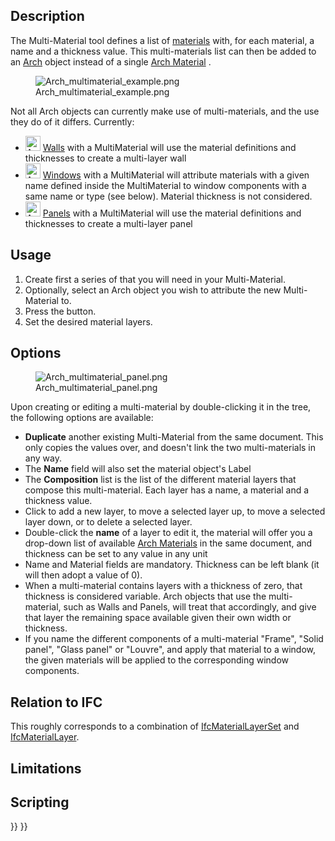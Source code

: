 <languages/>
<translate>

<!--T:14-->
{{Docnav
|
|
|[[Arch_Workbench|Arch]]
|IconL=
|IconR=
|IconC=Workbench_Arch.svg
}}

<!--T:22-->
{{VeryImportantMessage|THIS COMMAND IS OBSOLETE<br>
It is not available in {{VersionPlus|1.0}}. Use [[BIM_Material|BIM Material]] instead.}}

<!--T:1-->
{{GuiCommand
|Name=Arch MultiMaterial
|MenuLocation=Arch → Material tools → Multi-Material
|Workbenches=[[Arch_Workbench|Arch]], [[BIM_Workbench|BIM]]
|Version=0.17
|SeeAlso=[[Arch_SetMaterial|Arch SetMaterial]]
}}

== Description == <!--T:2-->

<!--T:3-->
The Multi-Material tool defines a list of [[Material|materials]] with, for each material, a name and a thickness value. This multi-materials list can then be added to an [[Arch_Workbench|Arch]] object instead of a single [[Arch SetMaterial|Arch Material]] .

<!--T:4-->
[[Image:Arch multimaterial example.png]]

<!--T:5-->
Not all Arch objects can currently make use of multi-materials, and the use they do of it differs. Currently:

<!--T:6-->
* [[Image:Arch_Wall.svg|24px]] [[Arch Wall|Walls]] with a MultiMaterial will use the material definitions and thicknesses to create a multi-layer wall
* [[Image:Arch_Window.svg|24px]] [[Arch Window|Windows]] with a MultiMaterial will attribute materials with a given name defined inside the MultiMaterial to window components with a same name or type (see below). Material thickness is not considered.
* [[Image:Arch_Panel.svg|24px]] [[Arch Panel|Panels]] with a MultiMaterial will use the material definitions and thicknesses to create a multi-layer panel

==Usage== <!--T:7-->

<!--T:8-->
# Create first a series of {{Button|[[Image:Arch SetMaterial.svg|16px]] [[Arch SetMaterial|Arch Materials]]}} that you will need in your Multi-Material.
# Optionally, select an Arch object you wish to attribute the new Multi-Material to.
# Press the {{Button|[[Image:Arch MultiMaterial.svg|16px]] [[Arch MultiMaterial|Multi-Material]]}} button.
# Set the desired material layers.

== Options == <!--T:9-->

<!--T:10-->
[[Image:Arch multimaterial panel.png]]

<!--T:11-->
Upon creating or editing a multi-material by double-clicking it in the tree, the following options are available:

<!--T:12-->
* '''Duplicate''' another existing Multi-Material from the same document. This only copies the values over, and doesn't link the two multi-materials in any way.
* The '''Name''' field will also set the material object's Label
* The '''Composition''' list is the list of the different material layers that compose this multi-material. Each layer has a name, a material and a thickness value.
* Click {{Button|Add}} to add a new layer, {{Button|Up}} to move a selected layer up, {{Button|Down}} to move a selected layer down, or {{Button|Del}} to delete a selected layer.
* Double-click the '''name''' of a layer to edit it, the material will offer you a drop-down list of available [[Arch SetMaterial|Arch Materials]] in the same document, and thickness can be set to any value in any unit
* Name and Material fields are mandatory. Thickness can be left blank (it will then adopt a value of 0).
* When a multi-material contains layers with a thickness of zero, that thickness is considered variable. Arch objects that use the multi-material, such as Walls and Panels, will treat that accordingly, and give that layer the remaining space available given their own width or thickness.
* If you name the different components of a multi-material "Frame", "Solid panel", "Glass panel" or "Louvre", and apply that material to a window, the given materials will be applied to the corresponding window components.

== Relation to IFC == <!--T:20-->

<!--T:21-->
This roughly corresponds to a combination of [https://standards.buildingsmart.org/IFC/DEV/IFC4_2/FINAL/HTML/link/ifcmateriallayerset.htm IfcMaterialLayerSet] and [https://standards.buildingsmart.org/IFC/DEV/IFC4_2/FINAL/HTML/link/ifcmateriallayer.htm IfcMaterialLayer].

==Limitations== <!--T:18-->

==Scripting== <!--T:19-->


<!--T:15-->
{{Docnav
|
|
|[[Arch_Workbench|Arch]]
|IconL=
|IconR=
|IconC=Workbench_Arch.svg
}}

</translate>
{{BIM_Tools_navi{{#translation:}}}}
{{Userdocnavi{{#translation:}}}}